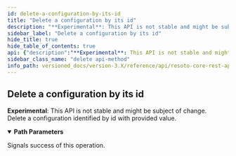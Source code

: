 ```yaml
---
id: delete-a-configuration-by-its-id
title: "Delete a configuration by its id"
description: "**Experimental**: This API is not stable and might be subject of change.<br/>"
sidebar_label: "Delete a configuration by its id"
hide_title: true
hide_table_of_contents: true
api: {"description":"**Experimental**: This API is not stable and might be subject of change.<br/>\nDelete a configuration identified by id with provided value.\n","tags":["config"],"parameters":[{"name":"config_id","in":"path","required":true,"description":"the identifier of the config to get.","schema":{"type":"string"}}],"responses":{"204":{"description":"Signals success of this operation."}},"method":"delete","path":"/config/{config_id}","servers":[{"url":"https://{host}:{port}","variables":{"host":{"default":"localhost"},"port":{"default":"8900"}}}],"info":{"title":"Resoto Core REST API","version":"V1"},"postman":{"name":"Delete a configuration by its id","description":{"content":"**Experimental**: This API is not stable and might be subject of change.<br/>\nDelete a configuration identified by id with provided value.\n","type":"text/plain"},"url":{"path":["config",":config_id"],"host":["{{baseUrl}}"],"query":[],"variable":[{"disabled":false,"description":{"content":"(Required) the identifier of the config to get.","type":"text/plain"},"type":"any","value":"","key":"config_id"}]},"method":"DELETE"}}
sidebar_class_name: "delete api-method"
info_path: versioned_docs/version-3.X/reference/api/resoto-core-rest-api
---
```



## Delete a configuration by its id

**Experimental**: This API is not stable and might be subject of change.<br/> Delete a configuration identified by id with provided value.

<details style={{"marginBottom":"1rem"}} data-collapsed={false} open={true}><summary style={{}}><strong>Path Parameters</strong></summary><div><ul><ParamsItem className={"paramsItem"} param={{"name":"config_id","in":"path","required":true,"description":"the identifier of the config to get.","schema":{"type":"string"}}}></ParamsItem></ul></div></details><div><ApiTabs><TabItem label={"204"} value={"204"}><div>

Signals success of this operation.

</div><div></div></TabItem></ApiTabs></div>
